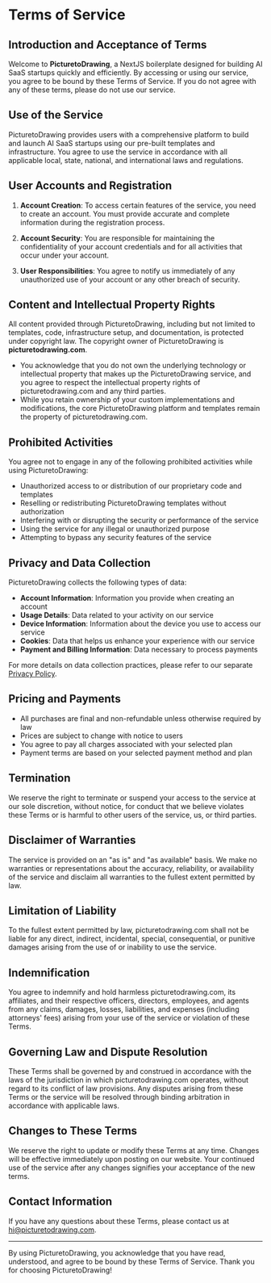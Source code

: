 # Terms of Service

## Introduction and Acceptance of Terms

Welcome to **PicturetoDrawing**, a NextJS boilerplate designed for building AI SaaS startups quickly and efficiently. By accessing or using our service, you agree to be bound by these Terms of Service. If you do not agree with any of these terms, please do not use our service.

## Use of the Service

PicturetoDrawing provides users with a comprehensive platform to build and launch AI SaaS startups using our pre-built templates and infrastructure. You agree to use the service in accordance with all applicable local, state, national, and international laws and regulations.

## User Accounts and Registration

1. **Account Creation**: To access certain features of the service, you need to create an account. You must provide accurate and complete information during the registration process.

2. **Account Security**: You are responsible for maintaining the confidentiality of your account credentials and for all activities that occur under your account.

3. **User Responsibilities**: You agree to notify us immediately of any unauthorized use of your account or any other breach of security.

## Content and Intellectual Property Rights

All content provided through PicturetoDrawing, including but not limited to templates, code, infrastructure setup, and documentation, is protected under copyright law. The copyright owner of PicturetoDrawing is **picturetodrawing.com**.

- You acknowledge that you do not own the underlying technology or intellectual property that makes up the PicturetoDrawing service, and you agree to respect the intellectual property rights of picturetodrawing.com and any third parties.
- While you retain ownership of your custom implementations and modifications, the core PicturetoDrawing platform and templates remain the property of picturetodrawing.com.

## Prohibited Activities

You agree not to engage in any of the following prohibited activities while using PicturetoDrawing:

- Unauthorized access to or distribution of our proprietary code and templates
- Reselling or redistributing PicturetoDrawing templates without authorization
- Interfering with or disrupting the security or performance of the service
- Using the service for any illegal or unauthorized purpose
- Attempting to bypass any security features of the service

## Privacy and Data Collection

PicturetoDrawing collects the following types of data:

- **Account Information**: Information you provide when creating an account
- **Usage Details**: Data related to your activity on our service
- **Device Information**: Information about the device you use to access our service
- **Cookies**: Data that helps us enhance your experience with our service
- **Payment and Billing Information**: Data necessary to process payments

For more details on data collection practices, please refer to our separate [Privacy Policy](/privacy-policy).

## Pricing and Payments

- All purchases are final and non-refundable unless otherwise required by law
- Prices are subject to change with notice to users
- You agree to pay all charges associated with your selected plan
- Payment terms are based on your selected payment method and plan

## Termination

We reserve the right to terminate or suspend your access to the service at our sole discretion, without notice, for conduct that we believe violates these Terms or is harmful to other users of the service, us, or third parties.

## Disclaimer of Warranties

The service is provided on an "as is" and "as available" basis. We make no warranties or representations about the accuracy, reliability, or availability of the service and disclaim all warranties to the fullest extent permitted by law.

## Limitation of Liability

To the fullest extent permitted by law, picturetodrawing.com shall not be liable for any direct, indirect, incidental, special, consequential, or punitive damages arising from the use of or inability to use the service.

## Indemnification

You agree to indemnify and hold harmless picturetodrawing.com, its affiliates, and their respective officers, directors, employees, and agents from any claims, damages, losses, liabilities, and expenses (including attorneys' fees) arising from your use of the service or violation of these Terms.

## Governing Law and Dispute Resolution

These Terms shall be governed by and construed in accordance with the laws of the jurisdiction in which picturetodrawing.com operates, without regard to its conflict of law provisions. Any disputes arising from these Terms or the service will be resolved through binding arbitration in accordance with applicable laws.

## Changes to These Terms

We reserve the right to update or modify these Terms at any time. Changes will be effective immediately upon posting on our website. Your continued use of the service after any changes signifies your acceptance of the new terms.

## Contact Information

If you have any questions about these Terms, please contact us at [hi@picturetodrawing.com](mailto:hi@picturetodrawing.com).

---

By using PicturetoDrawing, you acknowledge that you have read, understood, and agree to be bound by these Terms of Service. Thank you for choosing PicturetoDrawing!
